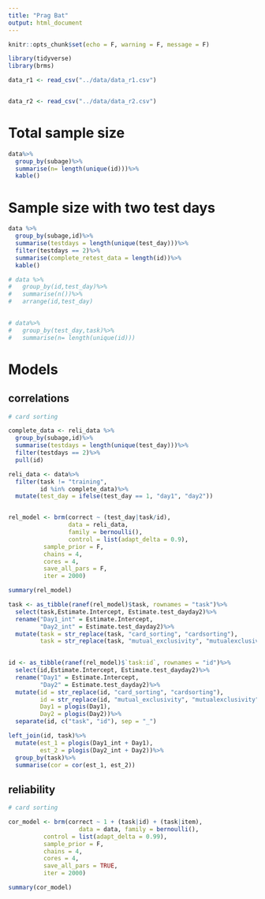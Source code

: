 ```yaml
---
title: "Prag Bat"
output: html_document
---
```


```r
knitr::opts_chunk$set(echo = F, warning = F, message = F)

library(tidyverse)
library(brms)
```

```r

data_r1 <- read_csv("../data/data_r1.csv")


data_r2 <- read_csv("../data/data_r2.csv")

```

# Total sample size

```r
data%>%
  group_by(subage)%>%
  summarise(n= length(unique(id)))%>%
  kable()

```

# Sample size with two test days

```r
data %>%
  group_by(subage,id)%>%
  summarise(testdays = length(unique(test_day)))%>%
  filter(testdays == 2)%>%
  summarise(complete_retest_data = length(id))%>%
  kable()
```


```r
# data %>%
#   group_by(id,test_day)%>%
#   summarise(n())%>%
#   arrange(id,test_day)
 
```


```r
# data%>%
#   group_by(test_day,task)%>%
#   summarise(n= length(unique(id)))
```

# Models

## correlations


```r
# card sorting

complete_data <- reli_data %>%
  group_by(subage,id)%>%
  summarise(testdays = length(unique(test_day)))%>%
  filter(testdays == 2)%>%
  pull(id)

reli_data <- data%>%
  filter(task != "training", 
         id %in% complete_data)%>%
  mutate(test_day = ifelse(test_day == 1, "day1", "day2"))


rel_model <- brm(correct ~ (test_day|task/id),
                 data = reli_data, 
                 family = bernoulli(),
                 control = list(adapt_delta = 0.9),
          sample_prior = F,
          chains = 4,
          cores = 4,
          save_all_pars = F,
          iter = 2000)

summary(rel_model)

task <- as_tibble(ranef(rel_model)$task, rownames = "task")%>%
  select(task,Estimate.Intercept, Estimate.test_dayday2)%>%
  rename("Day1_int" = Estimate.Intercept,
         "Day2_int" = Estimate.test_dayday2)%>%
  mutate(task = str_replace(task, "card_sorting", "cardsorting"),
         task = str_replace(task, "mutual_exclusivity", "mutualexclusivity"))
  

id <- as_tibble(ranef(rel_model)$`task:id`, rownames = "id")%>%
  select(id,Estimate.Intercept, Estimate.test_dayday2)%>%
  rename("Day1" = Estimate.Intercept,
         "Day2" = Estimate.test_dayday2)%>%
  mutate(id = str_replace(id, "card_sorting", "cardsorting"),
         id = str_replace(id, "mutual_exclusivity", "mutualexclusivity"),
         Day1 = plogis(Day1),
         Day2 = plogis(Day2))%>%
  separate(id, c("task", "id"), sep = "_")

left_join(id, task)%>%
  mutate(est_1 = plogis(Day1_int + Day1),
         est_2 = plogis(Day2_int + Day2))%>%
  group_by(task)%>%
  summarise(cor = cor(est_1, est_2))

```


## reliability

```r
# card sorting

cor_model <- brm(correct ~ 1 + (task|id) + (task|item),
                    data = data, family = bernoulli(),
          control = list(adapt_delta = 0.99),
          sample_prior = F,
          chains = 4,
          cores = 4,
          save_all_pars = TRUE,
          iter = 2000)

summary(cor_model)

```



